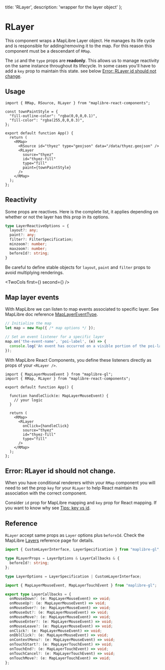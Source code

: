   title: 'RLayer',
  description: 'wrapper for the layer object'
};


# RLayer

This component wraps a MapLibre Layer object. He manages its life cycle and is
responsible for adding/removing it to the map. For this reason this component
must be a descendant of `RMap`.

The `id` and the `type` props are **readonly**. This allows us to manage
reactivity on the same instance throughout its lifecycle. In some cases you'll have
to add a `key` prop to maintain this state. see below [Error: RLayer id should not change](#error-rlayer-id-should-not-change).


## Usage

```tsx
import { RMap, RSource, RLayer } from "maplibre-react-components";

const townPaintStyle = {
  "fill-outline-color": "rgba(0,0,0,0.1)",
  "fill-color": "rgba(255,0,0,0.3)",
};

export default function App() {
  return (
    <RMap>
      <RSource id="thyez" type="geojson" data="/data/thyez.geojson" />
      <RLayer
        source="thyez"
        id="thyez-fill"
        type="fill"
        paint={townPaintStyle}
      />
    </RMap>
  );
};
```

## Reactivity

Some props are reactives. Here is the complete list, it applies depending on whether or not the layer
has this prop in its options.

```ts
type LayerReactiveOptions = {
  layout?: any;
  paint?: any;
  filter?: FilterSpecification;
  minzoom?: number;
  maxzoom?: number;
  beforeId?: string;
}

```

Be careful to define stable objects for `layout`, `paint` and `filter` props to avoid multiplying renderings.


<TwoCols first={<ShikiContent html={layoutPaintCode} />} second={<LayoutPaint />} />

## Map layer events

With MapLibre we can listen to map events associated to specific layer. See MapLibre doc reference [MapLayerEventType](https://maplibre.org/maplibre-gl-js/docs/API/type-aliases/MapLayerEventType/).

```ts
// Initialize the map
let map = new Map({ /* map options */ });

// Set an event listener for a specific layer
map.on('the-event-name', 'poi-label', (e) => {
  console.log('An event has occurred on a visible portion of the poi-label layer');
});

```

With MapLibre React Components, you define these listeners directly as props of your `<RLayer />`.

```tsx
import { MapLayerMouseEvent } from "maplibre-gl";
import { RMap, RLayer } from "maplibre-react-components";

export default function App() {

  function handleClick(e: MapLayerMouseEvent) {
    // your logic
  }

  return (
    <RMap>
      <RLayer
        onClick={handleClick}
        source="thyez"
        id="thyez-fill"
        type="fill"
      />
    </RMap>
  );
};

```


## Error: RLayer id should not change.

When you have conditional renderers within your `RMap` component you will need to set the
prop `key` for your `RLayer` to help React maintain its association with the correct component.

Consider `id` prop for MapLibre mapping and `key` prop for React mapping. If you want to know
why see [Tips: key vs id](/tips#error-id-should-not-change-key-vs-id).


## Reference

`RLayer` accept same props as `Layer` options plus `beforeId`. Check the MapLibre [Layers](https://maplibre.org/maplibre-style-spec/layers/) reference page for details.

```ts
import { CustomLayerInterface, LayerSpecification } from "maplibre-gl";

type RLayerProps = LayerOptions & LayerCallbacks & {
  beforeId?: string;
};

type LayerOptions = LayerSpecification | CustomLayerInterface;
```




```ts
import { MapLayerMouseEvent, MapLayerTouchEvent } from "maplibre-gl";

export type LayerCallbacks = {
  onMouseDown?: (e: MapLayerMouseEvent) => void;
  onMouseUp?: (e: MapLayerMouseEvent) => void;
  onMouseOver?: (e: MapLayerMouseEvent) => void;
  onMouseOut?: (e: MapLayerMouseEvent) => void;
  onMouseMove?: (e: MapLayerMouseEvent) => void;
  onMouseEnter?: (e: MapLayerMouseEvent) => void;
  onMouseLeave?: (e: MapLayerMouseEvent) => void;
  onClick?: (e: MapLayerMouseEvent) => void;
  onDblClick?: (e: MapLayerMouseEvent) => void;
  onContextMenu?: (e: MapLayerMouseEvent) => void;
  onTouchStart?: (e: MapLayerTouchEvent) => void;
  onTouchEnd?: (e: MapLayerTouchEvent) => void;
  onTouchCancel?: (e: MapLayerTouchEvent) => void;
  onTouchMove?: (e: MapLayerTouchEvent) => void;
};
```